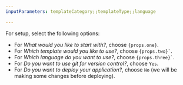 ```yaml
---
inputParameters: templateCategory;;templateType;;language

---
```



For setup, select the following options:

* For *What would you like to start with?*, choose <code>{props.one}</code>.
* For *Which template would you like to use?*, choose <code>{props.two}`</code>.
* For *Which language do you want to use?*, choose <code>{props.three}`</code>.
* For *Do you want to use git for version control?*, choose `Yes`.
* For *Do you want to deploy your application?*, choose `No` (we will be making some changes before deploying).
